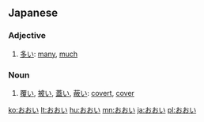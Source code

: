 ==Japanese==

===Adjective===
{{ja-adj|decl=i}}
# [[多い]]: [[many]], [[much]]

===Noun===
{{ja-noun}}
# [[覆い]], [[被い]], [[蓋い]], [[蔽い]]: [[covert]], [[cover]]

[[ko:おおい]]
[[lt:おおい]]
[[hu:おおい]]
[[mn:おおい]]
[[ja:おおい]]
[[pl:おおい]]